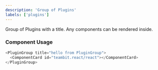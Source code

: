 ```yaml
---
description: 'Group of Plugins'
labels: ['plugins']
---
```



Group of Plugins with a title. Any components can be rendered inside.

### Component Usage

```ts live
<PluginGroup title="hello from PluginGroup">
  <ComponentCard id="teambit.react/react"></ComponentCard>
</PluginGroup>
```

